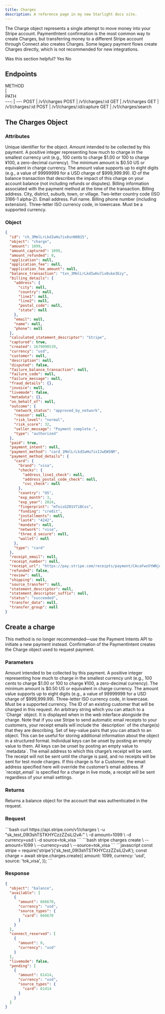 ```yaml
---
title: Charges
description: A reference page in my new Starlight docs site.
---
```


The Charge object represents a single attempt to move money into your Stripe account. PaymentIntent confirmation is the most common way to create Charges, but transferring money to a different Stripe account through Connect also creates Charges. Some legacy payment flows create Charges directly, which is not recommended for new integrations.

Was this section helpful?
Yes
No

## Endpoints

<div style="width:100px">METHOD</div> | <div style="width:400px">PATH</div>
---: | ---
POST | /v1/charges
POST | /v1/charges/:id
GET | /v1/charges
GET | /v1/charges/:id
POST | /v1/charges/:id/capture
GET | /v1/charges/search

## The Charges Object

### Attributes

<Attribute text="id" type="string">
Unique identifier for the object.
</Attribute>
<Attribute text="amount" type="integer">
Amount intended to be collected by this payment. A positive integer representing how much to charge in the smallest currency unit (e.g., 100 cents to charge $1.00 or 100 to charge ¥100, a zero-decimal currency). The minimum amount is $0.50 US or equivalent in charge currency. The amount value supports up to eight digits (e.g., a value of 99999999 for a USD charge of $999,999.99).
</Attribute>
<Attribute text="balance_transaction" type="nullable string">
ID of the balance transaction that describes the impact of this charge on your account balance (not including refunds or disputes).
</Attribute>
<Attribute text="billing_details" type="object">
Billing information associated with the payment method at the time of the transaction.
  <Collapse>
    <Attribute text="billing_details.address" type="nullable object">
    Billing address.
    </Attribute>
    <Collapse>
      <Attribute text="billing_details.address.city" type="nullable string">
      City, district, suburb, town, or village.
      </Attribute>
      <Attribute text="billing_details.address.country" type="nullable string">
      Two-letter country code (ISO 3166-1 alpha-2).
      </Attribute>
    </Collapse>
    <Attribute text="billing_details.email" type="nullable string">
    Email address.
    </Attribute>
    <Attribute text="billing_details.name" type="nullable string">
    Full name.
    </Attribute>
    <Attribute text="billing_details.phone" type="nullable string">
    Billing phone number (including extension).
    </Attribute>
  </Collapse>
</Attribute>
<Attribute text="currency" type="enum">
Three-letter ISO currency code, in lowercase. Must be a supported currency.
</Attribute>

### Object
```json
{
  "id": "ch_3MmlLrLkdIwHu7ix0snN0B15",
  "object": "charge",
  "amount": 1099,
  "amount_captured": 1099,
  "amount_refunded": 0,
  "application": null,
  "application_fee": null,
  "application_fee_amount": null,
  "balance_transaction": "txn_3MmlLrLkdIwHu7ix0uke3Ezy",
  "billing_details": {
    "address": {
      "city": null,
      "country": null,
      "line1": null,
      "line2": null,
      "postal_code": null,
      "state": null
    },
    "email": null,
    "name": null,
    "phone": null
  },
  "calculated_statement_descriptor": "Stripe",
  "captured": true,
  "created": 1679090539,
  "currency": "usd",
  "customer": null,
  "description": null,
  "disputed": false,
  "failure_balance_transaction": null,
  "failure_code": null,
  "failure_message": null,
  "fraud_details": {},
  "invoice": null,
  "livemode": false,
  "metadata": {},
  "on_behalf_of": null,
  "outcome": {
    "network_status": "approved_by_network",
    "reason": null,
    "risk_level": "normal",
    "risk_score": 32,
    "seller_message": "Payment complete.",
    "type": "authorized"
  },
  "paid": true,
  "payment_intent": null,
  "payment_method": "card_1MmlLrLkdIwHu7ixIJwEWSNR",
  "payment_method_details": {
    "card": {
      "brand": "visa",
      "checks": {
        "address_line1_check": null,
        "address_postal_code_check": null,
        "cvc_check": null
      },
      "country": "US",
      "exp_month": 3,
      "exp_year": 2024,
      "fingerprint": "mToisGZ01V71BCos",
      "funding": "credit",
      "installments": null,
      "last4": "4242",
      "mandate": null,
      "network": "visa",
      "three_d_secure": null,
      "wallet": null
    },
    "type": "card"
  },
  "receipt_email": null,
  "receipt_number": null,
  "receipt_url": "https://pay.stripe.com/receipts/payment/CAcaFwoVYWNjdF8xTTJKVGtMa2RJd0h1N2l4KOvG06AGMgZfBXyr1aw6LBa9vaaSRWU96d8qBwz9z2J_CObiV_H2-e8RezSK_sw0KISesp4czsOUlVKY",
  "refunded": false,
  "review": null,
  "shipping": null,
  "source_transfer": null,
  "statement_descriptor": null,
  "statement_descriptor_suffix": null,
  "status": "succeeded",
  "transfer_data": null,
  "transfer_group": null
}
```

## Create a charge
<Badge text="Deprecated" variant="danger" />
This method is no longer recommended—use the Payment Intents API to initiate a new payment instead. Confirmation of the PaymentIntent creates the Charge object used to request payment.

### Parameters
<Attribute text="amount" type="integer" required="true">
Amount intended to be collected by this payment. A positive integer representing how much to charge in the smallest currency unit (e.g., 100 cents to charge $1.00 or 100 to charge ¥100, a zero-decimal currency). The minimum amount is $0.50 US or equivalent in charge currency. The amount value supports up to eight digits (e.g., a value of 99999999 for a USD charge of $999,999.99).
</Attribute>
<Attribute text="currency" type="enum" required="true">
Three-letter ISO currency code, in lowercase. Must be a supported currency.
</Attribute>
<Attribute text="customer" type="string">
The ID of an existing customer that will be charged in this request.
</Attribute>
<Attribute text="description" type="string">
An arbitrary string which you can attach to a `Charge` object. It is displayed when in the web interface alongside the charge. Note that if you use Stripe to send automatic email receipts to your customers, your receipt emails will include the `description` of the charge(s) that they are describing.
</Attribute>
<Attribute text="metadata" type="object">
Set of key-value pairs that you can attach to an object. This can be useful for storing additional information about the object in a structured format. Individual keys can be unset by posting an empty value to them. All keys can be unset by posting an empty value to `metadata`.
</Attribute>
<Attribute text="receipt_email" type="string">
The email address to which this charge’s receipt will be sent. The receipt will not be sent until the charge is paid, and no receipts will be sent for test mode charges. If this charge is for a Customer, the email address specified here will override the customer’s email address. If `receipt_email` is specified for a charge in live mode, a receipt will be sent regardless of your email settings.
</Attribute>

### Returns
Returns a balance object for the account that was authenticated in the request.

### Request

<Tabs>
  <TabItem label="cURL" icon="star">
```bash
curl https://api.stripe.com/v1/charges \
  -u "sk_test_09l3shTSTKHYCzzZZsiLl2vA:" \
  -d amount=1099 \
  -d currency=usd \
  -d source=tok_visa
```
  </TabItem>
  <TabItem label="Stripe CLI" icon="moon">
```bash
stripe charges create  \
  --amount=1099 \
  --currency=usd \
  --source=tok_visa
```
  </TabItem>
  <TabItem label="Node.JS" icon="moon">
```javascript
const stripe = require('stripe')('sk_test_09l3shTSTKHYCzzZZsiLl2vA');
const charge = await stripe.charges.create({
  amount: 1099,
  currency: 'usd',
  source: 'tok_visa',
});
```
  </TabItem>
</Tabs>

### Response

```json
{
  "object": "balance",
  "available": [
    {
      "amount": 666670,
      "currency": "usd",
      "source_types": {
        "card": 666670
      }
    }
  ],
  "connect_reserved": [
    {
      "amount": 0,
      "currency": "usd"
    }
  ],
  "livemode": false,
  "pending": [
    {
      "amount": 61414,
      "currency": "usd",
      "source_types": {
        "card": 61414
      }
    }
  ]
}
```
